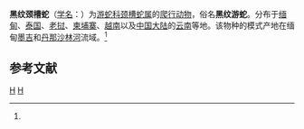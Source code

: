 {{Speciesbox 
| taxon = Rhabdophis nigrocinctus
| image = Rhabdophis nigrocinctus, Black-banded keelback - Khao Soi Dao Wildlife Sanctuary (40300840843).jpg
| binomial_authority = (Blyth, 1856)<ref name='id4705'>{{cite web| url =http://www.bioinfo.cn/db05/BjdwSpecies.php?action=view&id=4705| title =黑纹颈槽蛇| work =《中国动物物种编目数据库》| publisher =中国科学院微生物研究所| author =中国科学院动物研究所| accessdate =2009-04-11| deadurl =yes| archiveurl =https://web.archive.org/web/20131203122335/http://www.bioinfo.cn/db05/BjdwSpecies.php?action=view| archivedate =2013-12-03}}</ref>
}}

'''黑纹颈槽蛇'''（[[学名|学名]]：{{lang|la|''Rhabdophis nigrocinctus''}}）为[[游蛇科|游蛇科]][[颈槽蛇属|颈槽蛇属]]的[[爬行动物|爬行动物]]，俗名'''黑纹游蛇'''。分布于[[缅甸|缅甸]]、[[泰国|泰国]]、[[老挝|老挝]]、[[柬埔寨|柬埔寨]]、[[越南|越南]]以及[[中国大陆|中国大陆]]的[[云南|云南]]等地。该物种的模式产地在缅甸[[墨吉|墨吉]]和[[丹那沙林河|丹那沙林河]]流域。<ref name='id4705'/>

== 参考文献 ==
{{reflist}}
{{taxonbar}}
[[Category:_1856年描述的动物|H]]
[[Category:颈槽蛇属|H]]
